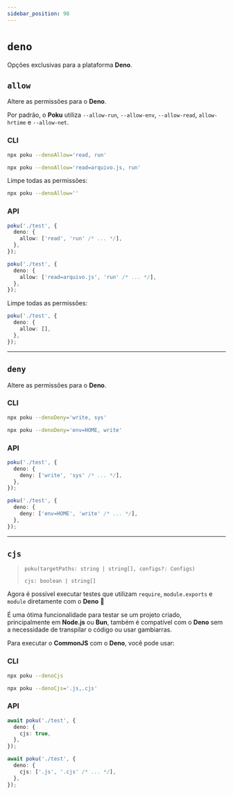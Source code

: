 ```yaml
---
sidebar_position: 98
---
```


# `deno`

Opções exclusivas para a plataforma **Deno**.

## `allow`

Altere as permissões para o **Deno**.

Por padrão, o **Poku** utiliza `--allow-run`, `--allow-env`, `--allow-read`, `allow-hrtime` e `--allow-net`.

### CLI

```bash
npx poku --denoAllow='read, run'
```

```bash
npx poku --denoAllow='read=arquivo.js, run'
```

Limpe todas as permissões:

```bash
npx poku --denoAllow=''
```

### API

```ts
poku('./test', {
  deno: {
    allow: ['read', 'run' /* ... */],
  },
});
```

```ts
poku('./test', {
  deno: {
    allow: ['read=arquivo.js', 'run' /* ... */],
  },
});
```

Limpe todas as permissões:

```ts
poku('./test', {
  deno: {
    allow: [],
  },
});
```

<hr />

## `deny`

Altere as permissões para o **Deno**.

### CLI

```bash
npx poku --denoDeny='write, sys'
```

```bash
npx poku --denoDeny='env=HOME, write'
```

### API

```ts
poku('./test', {
  deno: {
    deny: ['write', 'sys' /* ... */],
  },
});
```

```ts
poku('./test', {
  deno: {
    deny: ['env=HOME', 'write' /* ... */],
  },
});
```

<hr />

## `cjs`

> `poku(targetPaths: string | string[], configs?: Configs)`
>
> `cjs: boolean | string[]`

Agora é possível executar testes que utilizam `require`, `module.exports` e `module` diretamente com o **Deno** 🎉

É uma ótima funcionalidade para testar se um projeto criado, principalmente em **Node.js** ou **Bun**, também é compatível com o **Deno** sem a necessidade de transpilar o código ou usar gambiarras.

Para executar o **CommonJS** com o **Deno**, você pode usar:

### CLI

```bash
npx poku --denoCjs
```

```bash
npx poku --denoCjs='.js,.cjs'
```

### API

```ts
await poku('./test', {
  deno: {
    cjs: true,
  },
});
```

```ts
await poku('./test', {
  deno: {
    cjs: ['.js', '.cjs' /* ... */],
  },
});
```
